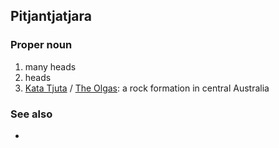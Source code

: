 {{also|Kata Tjuta}}
==Pitjantjatjara==

===Proper noun===
{{head|pjt|sc=pjt-Latn|proper noun|head=[[kata|Kata]] [[tjuṯa|Tjuṯa]]}}

# many heads
# heads
# [[Kata Tjuta]] / [[The Olgas]]: a rock formation in central Australia

===See also===
* {{l|pjt|sc=pjt-Latn|Uluṟu}}